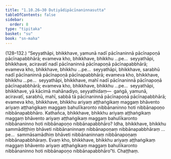 ```yaml
---
title: "1.10.26–30 Dutiyādipācīnaninnasutta"
tableOfContents: false
sidebar:
  order: 8
type: "tipitaka"
basket: "su"
book: "sn-maha"
---
```



<DynamicBreadcrumb />

<Paragraph type="center" book="sn-maha">
(128–132.)
</Paragraph>

<Paragraph number="243" book="sn-maha">
“Seyyathāpi, bhikkhave, yamunā nadī pācīnaninnā pācīnapoṇā pācīnapabbhārā; evameva kho, bhikkhave, bhikkhu …pe…  seyyathāpi, bhikkhave, aciravatī nadī pācīnaninnā pācīnapoṇā pācīnapabbhārā; evameva kho, bhikkhave, bhikkhu …pe…  seyyathāpi, bhikkhave, sarabhū nadī pācīnaninnā pācīnapoṇā pācīnapabbhārā; evameva kho, bhikkhave, bhikkhu …pe…  seyyathāpi, bhikkhave, mahī nadī pācīnaninnā pācīnapoṇā pācīnapabbhārā; evameva kho, bhikkhave, bhikkhu …pe…  seyyathāpi, bhikkhave, yā kācimā mahānadiyo, seyyathidaṃ—  gaṅgā, yamunā, aciravatī, sarabhū, mahī, sabbā tā pācīnaninnā pācīnapoṇā pācīnapabbhārā; evameva kho, bhikkhave, bhikkhu ariyaṃ aṭṭhaṅgikaṃ maggaṃ bhāvento ariyaṃ aṭṭhaṅgikaṃ maggaṃ bahulīkaronto nibbānaninno hoti nibbānapoṇo nibbānapabbhāro. Kathañca, bhikkhave, bhikkhu ariyaṃ aṭṭhaṅgikaṃ maggaṃ bhāvento ariyaṃ aṭṭhaṅgikaṃ maggaṃ bahulīkaronto nibbānaninno hoti nibbānapoṇo nibbānapabbhāro? Idha, bhikkhave, bhikkhu sammādiṭṭhiṃ bhāveti nibbānaninnaṃ nibbānapoṇaṃ nibbānapabbhāraṃ …pe…  sammāsamādhiṃ bhāveti nibbānaninnaṃ nibbānapoṇaṃ nibbānapabbhāraṃ. Evaṃ kho, bhikkhave, bhikkhu ariyaṃ aṭṭhaṅgikaṃ maggaṃ bhāvento ariyaṃ aṭṭhaṅgikaṃ maggaṃ bahulīkaronto nibbānaninno hoti nibbānapoṇo nibbānapabbhāro”ti.

</Paragraph>

<Paragraph number="244" type="center" book="sn-maha">
Chaṭṭhaṃ.
</Paragraph>